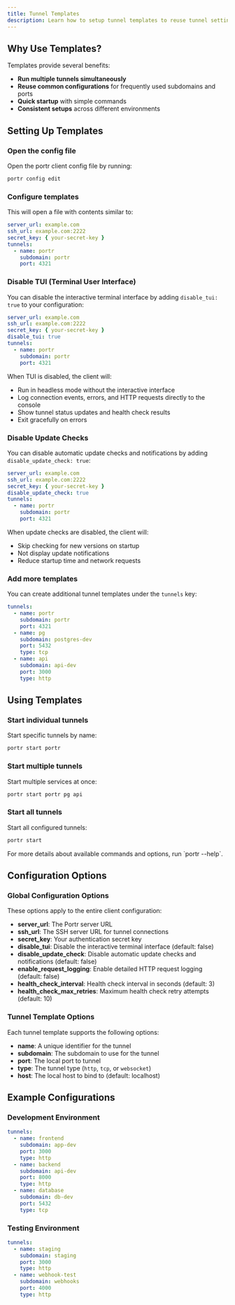 ```yaml
---
title: Tunnel Templates
description: Learn how to setup tunnel templates to reuse tunnel settings
---
```



## Why Use Templates?

Templates provide several benefits:

- **Run multiple tunnels simultaneously**
- **Reuse common configurations** for frequently used subdomains and ports
- **Quick startup** with simple commands
- **Consistent setups** across different environments

## Setting Up Templates

### Open the config file

Open the portr client config file by running:

```bash
portr config edit
```

### Configure templates

This will open a file with contents similar to:

```yaml
server_url: example.com
ssh_url: example.com:2222
secret_key: { your-secret-key }
tunnels:
  - name: portr
    subdomain: portr
    port: 4321
```

### Disable TUI (Terminal User Interface)

You can disable the interactive terminal interface by adding `disable_tui: true` to your configuration:

```yaml
server_url: example.com
ssh_url: example.com:2222
secret_key: { your-secret-key }
disable_tui: true
tunnels:
  - name: portr
    subdomain: portr
    port: 4321
```

When TUI is disabled, the client will:

- Run in headless mode without the interactive interface
- Log connection events, errors, and HTTP requests directly to the console
- Show tunnel status updates and health check results
- Exit gracefully on errors

### Disable Update Checks

You can disable automatic update checks and notifications by adding `disable_update_check: true`:

```yaml
server_url: example.com
ssh_url: example.com:2222
secret_key: { your-secret-key }
disable_update_check: true
tunnels:
  - name: portr
    subdomain: portr
    port: 4321
```

When update checks are disabled, the client will:

- Skip checking for new versions on startup
- Not display update notifications
- Reduce startup time and network requests

### Add more templates

You can create additional tunnel templates under the `tunnels` key:

```yaml
tunnels:
  - name: portr
    subdomain: portr
    port: 4321
  - name: pg
    subdomain: postgres-dev
    port: 5432
    type: tcp
  - name: api
    subdomain: api-dev
    port: 3000
    type: http
```

## Using Templates

### Start individual tunnels

Start specific tunnels by name:

```bash
portr start portr
```

### Start multiple tunnels

Start multiple services at once:

```bash
portr start portr pg api
```

### Start all tunnels

Start all configured tunnels:

```bash
portr start
```

<Callout type="info">
  For more details about available commands and options, run `portr --help`.
</Callout>

## Configuration Options

### Global Configuration Options

These options apply to the entire client configuration:

- **server_url**: The Portr server URL
- **ssh_url**: The SSH server URL for tunnel connections
- **secret_key**: Your authentication secret key
- **disable_tui**: Disable the interactive terminal interface (default: false)
- **disable_update_check**: Disable automatic update checks and notifications (default: false)
- **enable_request_logging**: Enable detailed HTTP request logging (default: false)
- **health_check_interval**: Health check interval in seconds (default: 3)
- **health_check_max_retries**: Maximum health check retry attempts (default: 10)

### Tunnel Template Options

Each tunnel template supports the following options:

- **name**: A unique identifier for the tunnel
- **subdomain**: The subdomain to use for the tunnel
- **port**: The local port to tunnel
- **type**: The tunnel type (`http`, `tcp`, or `websocket`)
- **host**: The local host to bind to (default: localhost)

## Example Configurations

### Development Environment

```yaml
tunnels:
  - name: frontend
    subdomain: app-dev
    port: 3000
    type: http
  - name: backend
    subdomain: api-dev
    port: 8000
    type: http
  - name: database
    subdomain: db-dev
    port: 5432
    type: tcp
```

### Testing Environment

```yaml
tunnels:
  - name: staging
    subdomain: staging
    port: 3000
    type: http
  - name: webhook-test
    subdomain: webhooks
    port: 4000
    type: http
```
